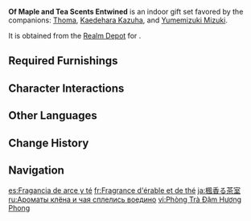 {{Furnishing Infobox
|id             = 350059
|image          = Furnishing Set Of Maple and Tea Scents Entwined Display.png
|category       = Indoor Set
|subcategory    = Gift Set
|quality        = 4
|adeptal_energy = 630
|load           = 1,399
|description    = The layout of this traditional Inazuman teahouse has used [[Komore Teahouse]] as reference material and has used similar [[Maple Wood]] tables and tea ceremony items, all of which evoke that elegant but not overly strict, friendly but not arbitrary atmosphere. Legend has it that various forms of inspiration spring forth unto those who sit in a tea room filled with the fragrance of maple wood and tea. As such, some poets tend to write their poetry while sipping tea, with the [[Kaedehara Kazuha|white-haired wanderer]] who gave many plants their elegant nicknames counting amongst this number.
|mention = Kaedehara Kazuha
|blueprint      = Realm Depot
}}
'''Of Maple and Tea Scents Entwined''' is an indoor gift set favored by the companions: [[Thoma]], [[Kaedehara Kazuha]], and [[Yumemizuki Mizuki]].

It is obtained from the [[Realm Depot]] for {{Item|Realm Currency|24|x=240}}.

==Required Furnishings==
{{Recipe
|type = Gift Set
|Teahouse Counter: "Toshimaru" = 1
|"Hyoutei" Stacked Aralia Wood Boxes = 1
|Teahouse Vessel: Scent-Sealer = 1
|Spiritchaser Screen = 1
|Teahouse Round Stool: Pain Point Reduction = 3
|"Sekijou" Aralia Tea Table = 1
|The Essential Vase = 1
|"Tea Wisp-Clouded White Couch" = 1
|Aralia "Fusen" Cupboard = 1
|Aralia "Bangaku" Shelf = 1
|sort = Teahouse Counter: "Toshimaru";"Hyoutei" Stacked Aralia Wood Boxes;Teahouse Vessel: Scent-Sealer;Spiritchaser Screen;Teahouse Round Stool: Pain Point Reduction;"Sekijou" Aralia Tea Table;The Essential Vase;"Tea Wisp-Clouded White Couch";Aralia "Fusen" Cupboard;Aralia "Bangaku" Shelf
|yield = 0
}}

==Character Interactions==
{{Gift Set Character Interactions
|character_1 = Thoma
|rewards_1   = Primogem*20;Guide to Transience*2;Mora*20,000
|character_2 = Kaedehara Kazuha
|rewards_2   = Primogem*20;Guide to Diligence*2;Mora*20,000
|character_3 = Yumemizuki Mizuki
|rewards_3   = Primogem*20;?*2;Mora*20,000
|set         = Of Maple and Tea Scents Entwined
}}

==Other Languages==
{{Other Languages
|en      = Of Maple and Tea Scents Entwined
|zhs     = 枫香茶雾一室中
|zhs_rm  = Fēngxiāng Cháwù Yī Shì Zhōng
|zht     = 楓香茶霧一室中
|zht_rm  = Fēngxiāng Cháwù Yī Shì Zhōng
|zh_tl   = Fragrance of Maple and Tea Within One Room
|ja      = 楓香る茶室
|ja_rm   = Kaede Kaoru Chashitsu
|ja_tl   = Maple-Scented Tea Room
|ko      = 단풍과 차향이 어우러진 방
|ko_rm   = Danpung-gwa Chahyang-i Eoureojin Bang
|ko_tl   = Maple and Fragrance of Tea Within Room
|es      = Fragancia de arce y té
|es_tl   = Fragrance of Maple and Tea
|fr      = Fragrance d'érable et de thé
|fr_tl   = Fragrance of Maple and Tea
|ru      = Ароматы клёна и чая сплелись воедино
|ru_tl   = Aromas of Maple and Tea Intertwined Together
|th      = ไออุ่นชาท่ามกลางเมเปิล
|th_rm   = 
|th_tl   = 
|vi      = Phòng Trà Đậm Hương Phong
|vi_tl   = 
|de      = Von Ahorn- und Teedüften umschlungen
|de_tl   = Of Maple and Tea Scents Embraced
|id      = Kedai Perpaduan Teh dan Maple
|id_tl   = Tea and Maple Mixture Stall
|pt      = Fragrância de Bordo e Chá
|pt_tl   = 
|tr      = Akçaağaç ve Çay Aroması
|tr_tl   = 
|it      = Profumo d'acero e tè
|it_tl   = 
}}

==Change History==
{{Change History|2.2}}

==Navigation==
{{Furnishing Navbox/Sets|type=gift}}

[[es:Fragancia de arce y té]]
[[fr:Fragrance d'érable et de thé]]
[[ja:楓香る茶室]]
[[ru:Ароматы клёна и чая сплелись воедино]]
[[vi:Phòng Trà Đậm Hương Phong]]
